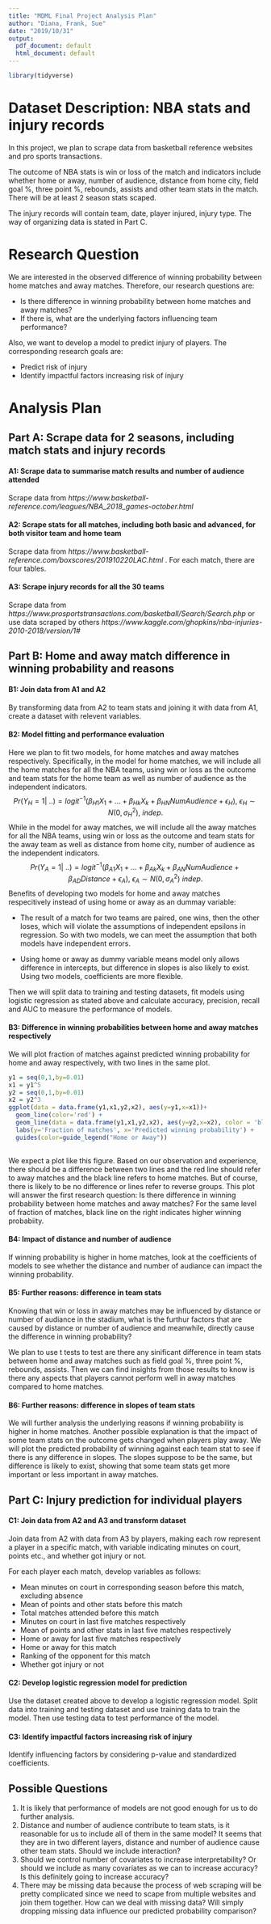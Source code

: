 ```yaml
---
title: "MDML Final Project Analysis Plan"
author: "Diana, Frank, Sue"
date: "2019/10/31"
output:
  pdf_document: default
  html_document: default
---
```

```r
library(tidyverse)
```

# Dataset Description: NBA stats and injury records
In this project, we plan to scrape data from basketball reference websites and pro sports transactions.   

The outcome of NBA stats is win or loss of the match and indicators include whether home or away, number of audience, distance from home city, field goal %, three point %, rebounds, assists and other team stats in the match. There will be at least 2 season stats scaped.   

The injury records will contain team, date, player injured, injury type. The way of organizing data is stated in Part C.

# Research Question
We are interested in the observed difference of winning probability between home matches and away matches. Therefore, our research questions are:  

* Is there difference in winning probability between home matches and away matches?
* If there is, what are the underlying factors influencing team performance?  

Also, we want to develop a model to predict injury of players. The corresponding research goals are:  

* Predict risk of injury
* Identify impactful factors increasing risk of injury  

# Analysis Plan
## Part A: Scrape data for 2 seasons, including match stats and injury records
#### A1: Scrape data to summarise match results and number of audience attended  
Scrape data from *https://www.basketball-reference.com/leagues/NBA_2018_games-october.html *  

#### A2: Scrape stats for all matches, including both basic and advanced, for both visitor team and home team  
Scrape data from *https://www.basketball-reference.com/boxscores/201910220LAC.html *. For each match, there are four tables.   

#### A3: Scrape injury records for all the 30 teams  
Scrape data from *https://www.prosportstransactions.com/basketball/Search/Search.php * or use data scraped by others *https://www.kaggle.com/ghopkins/nba-injuries-2010-2018/version/1# *   

## Part B: Home and away match difference in winning probability and reasons
#### B1: Join data from A1 and A2  
By transforming data from A2 to team stats and joining it with data from A1, create a dataset with relevent variables.   

#### B2: Model fitting and performance evaluation  
Here we plan to fit two models, for home matches and away matches respectively. Specifically, in the model for home matches, we will include all the home matches for all the NBA teams, using win or loss as the outcome and team stats for the home team as well as number of audience as the independent indicators.
$$
Pr(Y_{H}=1 |\ ..) = logit^{-1}(\beta_{H1}X_{1} + ...+ \beta_{Hk}X_{k} + \beta_{HN}NumAudience + \epsilon_{H}),\ 
\epsilon_{H} \sim N(0, \sigma_{H}^2),\ indep.
$$
While in the model for away matches, we will include all the away matches for all the NBA teams, using win or loss as the outcome and team stats for the away team as well as distance from home city, number of audience as the independent indicators.
$$
Pr(Y_{A}=1 |\ ..) = logit^{-1}(\beta_{A1}X_{1} + ...+ \beta_{Ak}X_{k} + \beta_{AN}NumAudience+ \beta_{AD}Distance+\epsilon_{A}),\ 
\epsilon_{A} \sim N(0, \sigma_{A}^2)\ indep.
$$
Benefits of developing two models for home and away matches respecitively instead of using home or away as an dummay variable:  

* The result of a match for two teams are paired, one wins, then the other loses, which will violate the assumptions of independent epsilons in regression. So with two models, we can meet the assumption that both models have independent errors.  

* Using home or away as dummy variable means model only allows difference in intercepts, but difference in slopes is also likely to exist. Using two models, coefficients are more flexible.

Then we will split data to training and testing datasets, fit models using logistic regression as stated above and calculate accuracy, precision, recall and AUC to measure the performance of models.  

#### B3: Difference in winning probabilities between home and away matches respectively
We will plot fraction of matches against predicted winning probability for home and away respectively, with two lines in the same plot.  

```r
y1 = seq(0,1,by=0.01)
x1 = y1^5
y2 = seq(0,1,by=0.01)
x2 = y2^3
ggplot(data = data.frame(y1,x1,y2,x2), aes(y=y1,x=x1))+
  geom_line(color='red') + 
  geom_line(data = data.frame(y1,x1,y2,x2), aes(y=y2,x=x2), color = 'black')+
  labs(y='Fraction of matches', x='Predicted winning probability') +
  guides(color=guide_legend("Home or Away"))
  
```
We expect a plot like this figure. Based on our observation and experience, there should be a difference between two lines and the red line should refer to away matches and the black line refers to home matches. But of course, there is likely to be no difference or lines refer to reverse groups. This plot will answer the first research question: Is there difference in winning probability between home matches and away matches? For the same level of fraction of matches, black line on the right indicates higher winning probabiity. 

#### B4: Impact of distance and number of audience 
If winning probability is higher in home matches, look at the coefficients of models to see whether the distance and number of audiance can impact the winning probability.

#### B5: Further reasons: difference in team stats
Knowing that win or loss in away matches may be influenced by distance or number of audiance in the stadium, what is the furthur factors that are caused by distance or number of audience and meanwhile, directly cause the difference in winning probability?  

We plan to use t tests to test are there any sinificant difference in team stats between home and away matches such as field goal %, three point %, rebounds, assists. Then we can find insights from those results to know is there any aspects that players cannot perform well in away matches compared to home matches.

#### B6: Further reasons: difference in slopes of team stats
We will further analysis the underlying reasons if winning probability is higher in home matches. Another possible explanation is that the impact of some team stats on the outcome gets changed when players play away. We will plot the predicted probability of winning against each team stat to see if there is any difference in slopes. The slopes suppose to be the same, but difference is likely to exist, showing that some team stats get more important or less important in away matches.

## Part C: Injury prediction for individual players
#### C1: Join data from A2 and A3 and transform dataset
Join data from A2 with data from A3 by players, making each row represent a player in a specific match, with variable indicating minutes on court, points etc., and whether got injury or not.  

For each player each match, develop variables as follows:  

+ Mean minutes on court in corresponding season before this match, excluding absence
+ Mean of points and other stats before this match
+ Total matches attended before this match
+ Minutes on court in last five matches respectively
+ Mean of points and other stats in last five matches respectively
+ Home or away for last five matches respectively
+ Home or away for this match
+ Ranking of the opponent for this match
+ Whether got injury or not  

#### C2: Develop logistic regression model for prediction
Use the dataset created above to develop a logistic regression model. Split data into training and testing dataset and use training data to train the model. Then use testing data to test performance of the model.  

#### C3: Identify impactful factors increasing risk of injury
Identify influencing factors by considering p-value and standardized coefficients.

## Possible Questions
1. It is likely that performance of models are not good enough for us to do further analysis.
2. Distance and number of audience contribute to team stats, is it reasonable for us to include all of them in the same model? It seems that they are in two different layers, distance and number of audience cause other team stats. Should we include interaction?
3. Should we control number of covariates to increase interpretability? Or should we include as many covariates as we can to increase accuracy? Is this definitely going to increase accuracy?
4. There may be missing data because the process of web scraping will be pretty complicated since we need to scape from multiple websites and join them together. How can we deal with missing data? Will simply dropping missing data influence our predicted probability comparison?

